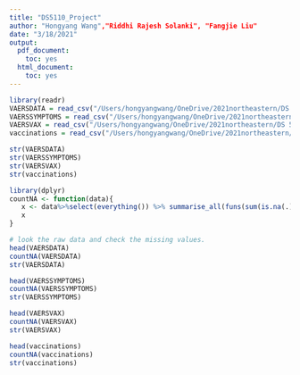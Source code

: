 ```yaml
---
title: "DS5110_Project"
author: "Hongyang Wang","Riddhi Rajesh Solanki", "Fangjie Liu"
date: "3/18/2021"
output:
  pdf_document:
    toc: yes
  html_document:
    toc: yes
---
```


```r
library(readr)
VAERSDATA = read_csv("/Users/hongyangwang/OneDrive/2021northeastern/DS 5110 project/DATA/2021VAERSDATA.csv")
VAERSSYMPTOMS = read_csv("/Users/hongyangwang/OneDrive/2021northeastern/DS 5110 project/DATA/2021VAERSSYMPTOMS.csv")
VAERSVAX = read_csv("/Users/hongyangwang/OneDrive/2021northeastern/DS 5110 project/DATA/2021VAERSVAX.csv")
vaccinations = read_csv("/Users/hongyangwang/OneDrive/2021northeastern/DS 5110 project/DATA/us_state_vaccinations.csv")

str(VAERSDATA)
str(VAERSSYMPTOMS)
str(VAERSVAX)
str(vaccinations)

```

```r
library(dplyr)
countNA <- function(data){
   x <- data%>%select(everything()) %>% summarise_all(funs(sum(is.na(.))))
   x
}
```

```r
# look the raw data and check the missing values.
head(VAERSDATA)
countNA(VAERSDATA)
str(VAERSDATA)

head(VAERSSYMPTOMS)
countNA(VAERSSYMPTOMS)
str(VAERSSYMPTOMS)

head(VAERSVAX)
countNA(VAERSVAX)
str(VAERSVAX)

head(vaccinations)
countNA(vaccinations)
str(vaccinations)
```
```r





```
